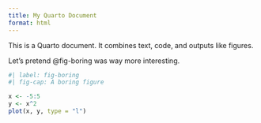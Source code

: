 ```yaml
---
title: My Quarto Document
format: html
---
```


This is a Quarto document. It combines text, code, and outputs like figures.

Let's pretend @fig-boring was way more interesting.


```r
#| label: fig-boring
#| fig-cap: A boring figure

x <- -5:5
y <- x^2
plot(x, y, type = "l")
```